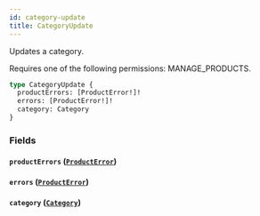 ```yaml
---
id: category-update
title: CategoryUpdate
---
```


Updates a category.

Requires one of the following permissions: MANAGE_PRODUCTS.

```graphql
type CategoryUpdate {
  productErrors: [ProductError!]!
  errors: [ProductError!]!
  category: Category
}
```

### Fields

#### `productErrors` ([`ProductError`](../../../developer/api-reference/objects/product-error))

#### `errors` ([`ProductError`](../../../developer/api-reference/objects/product-error))

#### `category` ([`Category`](../../../developer/api-reference/objects/category))
